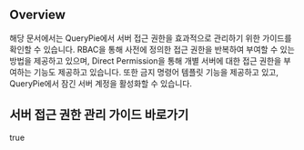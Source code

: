 ## Overview
해당 문서에서는 QueryPie에서 서버 접근 권한을 효과적으로 관리하기 위한 가이드를 확인할 수 있습니다. RBAC을 통해 사전에 정의한 접근 권한을 반복하여 부여할 수 있는 방법을 제공하고 있으며, Direct Permission을 통해 개별 서버에 대한 접근 권한을 부여하는 기능도 제공하고 있습니다. 또한 금지 명령어 템플릿 기능을 제공하고 있고, QueryPie에서 잠긴 서버 계정을 활성화할 수 있습니다.

## 서버 접근 권한 관리 가이드 바로가기
true